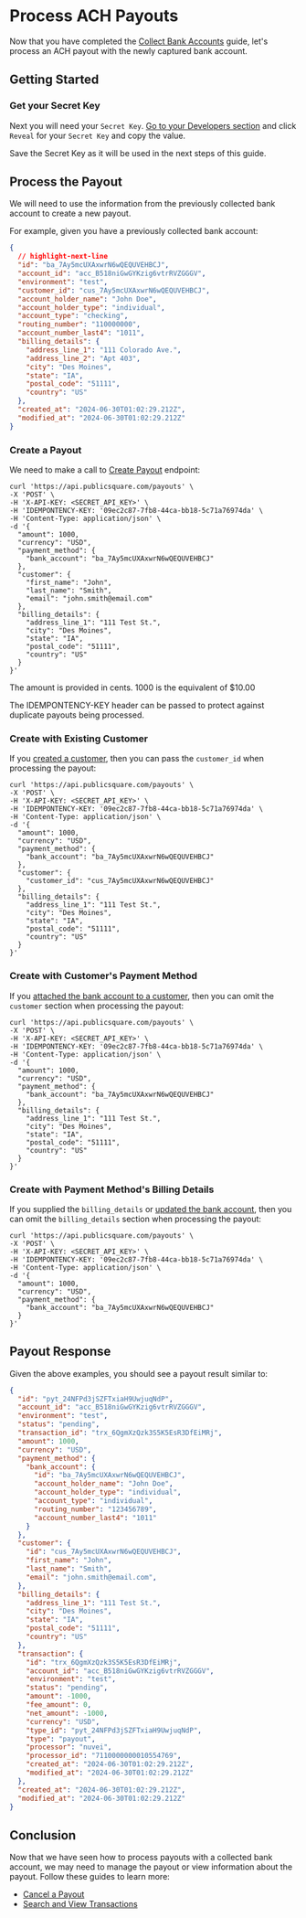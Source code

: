 
# Process ACH Payouts

Now that you have completed the [Collect Bank Accounts](/guides/payment-methods/collect-bank-accounts) guide, let's process an ACH payout with the newly captured bank account.

## Getting Started

<GettingStartedSection />

### Get your Secret Key

Next you will need your `Secret Key`. [Go to your Developers section](https://portal.publicsquare.com/developers/api-keys) and click `Reveal` for your `Secret Key` and copy the value.

<Alert>Save the Secret Key as it will be used in the next steps of this guide.</Alert>

## Process the Payout

We will need to use the information from the previously collected bank account to create a new payout.

For example, given you have a previously collected bank account:

```json showLineNumbers title=bankAccount.json
{
  // highlight-next-line
  "id": "ba_7Ay5mcUXAxwrN6wQEQUVEHBCJ",
  "account_id": "acc_B518niGwGYKzig6vtrRVZGGGV",
  "environment": "test",
  "customer_id": "cus_7Ay5mcUXAxwrN6wQEQUVEHBCJ",
  "account_holder_name": "John Doe",
  "account_holder_type": "individual",
  "account_type": "checking",
  "routing_number": "110000000",
  "account_number_last4": "1011",
  "billing_details": {
    "address_line_1": "111 Colorado Ave.",
    "address_line_2": "Apt 403",
    "city": "Des Moines",
    "state": "IA",
    "postal_code": "51111",
    "country": "US"
  },
  "created_at": "2024-06-30T01:02:29.212Z",
  "modified_at": "2024-06-30T01:02:29.212Z"
}
```

### Create a Payout

We need to make a call to [Create Payout](/api/financial/create-payout) endpoint:

```shell showLineNumbers title="Create a Payout"
curl 'https://api.publicsquare.com/payouts' \
-X 'POST' \
-H 'X-API-KEY: <SECRET_API_KEY>' \
-H 'IDEMPONTENCY-KEY: '09ec2c87-7fb8-44ca-bb18-5c71a76974da' \
-H 'Content-Type: application/json' \
-d '{
  "amount": 1000,
  "currency": "USD",
  "payment_method": {
    "bank_account": "ba_7Ay5mcUXAxwrN6wQEQUVEHBCJ"
  },
  "customer": {
    "first_name": "John",
    "last_name": "Smith",
    "email": "john.smith@email.com"
  },
  "billing_details": {
    "address_line_1": "111 Test St.",
    "city": "Des Moines",
    "state": "IA",
    "postal_code": "51111",
    "country": "US"
  }
}'
```

<Alert>The amount is provided in cents. 1000 is the equivalent of $10.00</Alert>

<Alert type="warning">The IDEMPONTENCY-KEY header can be passed to protect against duplicate payouts being processed.</Alert>

### Create with Existing Customer

If you [created a customer](/api/accounts/create-customer), then you can pass the `customer_id` when processing the payout:

```shell showLineNumbers title="Create a Payout with Customer"
curl 'https://api.publicsquare.com/payouts' \
-X 'POST' \
-H 'X-API-KEY: <SECRET_API_KEY>' \
-H 'IDEMPONTENCY-KEY: '09ec2c87-7fb8-44ca-bb18-5c71a76974da' \
-H 'Content-Type: application/json' \
-d '{
  "amount": 1000,
  "currency": "USD",
  "payment_method": {
    "bank_account": "ba_7Ay5mcUXAxwrN6wQEQUVEHBCJ"
  },
  "customer": {
    "customer_id": "cus_7Ay5mcUXAxwrN6wQEQUVEHBCJ"
  },
  "billing_details": {
    "address_line_1": "111 Test St.",
    "city": "Des Moines",
    "state": "IA",
    "postal_code": "51111",
    "country": "US"
  }
}'
```

### Create with Customer's Payment Method

If you [attached the bank account to a customer](/api/financial/attach-bank-account-to-customer), then you can omit the `customer` section when processing the payout:

```shell showLineNumbers title="Create a Payout with Payment Method"
curl 'https://api.publicsquare.com/payouts' \
-X 'POST' \
-H 'X-API-KEY: <SECRET_API_KEY>' \
-H 'IDEMPONTENCY-KEY: '09ec2c87-7fb8-44ca-bb18-5c71a76974da' \
-H 'Content-Type: application/json' \
-d '{
  "amount": 1000,
  "currency": "USD",
  "payment_method": {
    "bank_account": "ba_7Ay5mcUXAxwrN6wQEQUVEHBCJ"
  },
  "billing_details": {
    "address_line_1": "111 Test St.",
    "city": "Des Moines",
    "state": "IA",
    "postal_code": "51111",
    "country": "US"
  }
}'
```

### Create with Payment Method's Billing Details

If you supplied the `billing_details` or [updated the bank account](/api/financial/update-bank-account), then you can omit the `billing_details` section when processing the payout:

```shell showLineNumbers title="Create a Payout with Payment Method"
curl 'https://api.publicsquare.com/payouts' \
-X 'POST' \
-H 'X-API-KEY: <SECRET_API_KEY>' \
-H 'IDEMPONTENCY-KEY: '09ec2c87-7fb8-44ca-bb18-5c71a76974da' \
-H 'Content-Type: application/json' \
-d '{
  "amount": 1000,
  "currency": "USD",
  "payment_method": {
    "bank_account": "ba_7Ay5mcUXAxwrN6wQEQUVEHBCJ"
  }
}'
```

## Payout Response

Given the above examples, you should see a payout result similar to:

```json showLineNumbers
{
  "id": "pyt_24NFPd3jSZFTxiaH9UwjuqNdP",
  "account_id": "acc_B518niGwGYKzig6vtrRVZGGGV",
  "environment": "test",
  "status": "pending",
  "transaction_id": "trx_6QgmXzQzk3S5K5EsR3DfEiMRj",
  "amount": 1000,
  "currency": "USD",
  "payment_method": {
    "bank_account": {
      "id": "ba_7Ay5mcUXAxwrN6wQEQUVEHBCJ",
      "account_holder_name": "John Doe",
      "account_holder_type": "individual",
      "account_type": "individual",
      "routing_number": "123456789",
      "account_number_last4": "1011"
    }
  },
  "customer": {
    "id": "cus_7Ay5mcUXAxwrN6wQEQUVEHBCJ",
    "first_name": "John",
    "last_name": "Smith",
    "email": "john.smith@email.com",
  },
  "billing_details": {
    "address_line_1": "111 Test St.",
    "city": "Des Moines",
    "state": "IA",
    "postal_code": "51111",
    "country": "US"
  },
  "transaction": {
    "id": "trx_6QgmXzQzk3S5K5EsR3DfEiMRj",
    "account_id": "acc_B518niGwGYKzig6vtrRVZGGGV",
    "environment": "test",
    "status": "pending",
    "amount": -1000,
    "fee_amount": 0,
    "net_amount": -1000,
    "currency": "USD",
    "type_id": "pyt_24NFPd3jSZFTxiaH9UwjuqNdP",
    "type": "payout",
    "processor": "nuvei",
    "processor_id": "7110000000010554769",
    "created_at": "2024-06-30T01:02:29.212Z",
    "modified_at": "2024-06-30T01:02:29.212Z"
  },
  "created_at": "2024-06-30T01:02:29.212Z",
  "modified_at": "2024-06-30T01:02:29.212Z"
}
```

## Conclusion

Now that we have seen how to process payouts with a collected bank account, we may need to manage the payout or view information about the payout.
Follow these guides to learn more:

- [Cancel a Payout](/guides/payouts/cancel-payouts)
- [Search and View Transactions](/guides/transactions/search-and-view-transactions)
